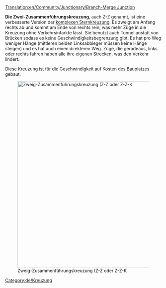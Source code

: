 [[Translation:en/Community/Junctionary/Branch-Merge Junction]]

{{de/Kreuzungsmenü}}

'''Die Zwei-Zusammenführungskreuzung''', auch Z-Z genannt, ist eine verbesserte Version der [[de/Community/Junctionary/Komplexe Sternkreuzung|komplexen Sternkreuzung]]. Es zweigt am Anfang rechts ab und kommt am Ende von rechts rein, was mehr Züge in die Kreuzung ohne Verkehrsinfarkte lässt. Sie benutzt auch Tunnel anstatt von Brücken sodass es keine Geschwindigkeitsbegrenzung gibt. Es hat pro Weg weniger Hänge (mittleren beiden Linksabbieger müssen keine Hänge steigen) und es hat auch einen direkteren Weg. Züge, die geradeaus, links oder rechts fahren haben alle ihre eigenen Strecken, was den Verkehr lindert.

Diese Kreuzung ist für die Geschwindigkeit auf Kosten des Bauplatzes gebaut.

[[File:en/Branch-Merge Junction.png|none|thumb|600px|Zweig-Zusammenführungskreuzung (Z-Z oder Z-Z-K]]

{{de/Kreuzungskriterien|Teuer|4|1|0|1|1|1|0|1|0|0|0||Ausgefallene Züge blockieren nur die eine Strecke.|
*Die Kreuzung kann viele Züge gleichzeitig handhaben.
*Sehr scharfe Kurven, die die Geschwindigkeit beeinflussen könnten.
*Fläche: 19 x 19
}}

[[Category:de/Kreuzung]]